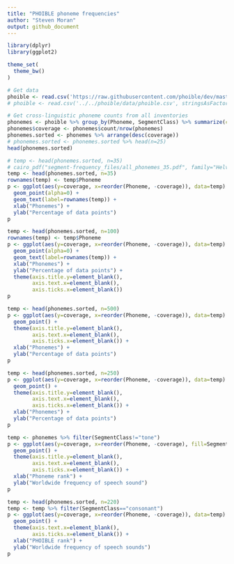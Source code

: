 ```yaml
---
title: "PHOIBLE phoneme frequencies"
author: "Steven Moran"
output: github_document
---
```

  
```r
library(dplyr)
library(ggplot2)

theme_set(
  theme_bw()
)
```

```r
# Get data
phoible <- read.csv('https://raw.githubusercontent.com/phoible/dev/master/data/phoible.csv', stringsAsFactors = F)
# phoible <- read.csv('../../phoible/data/phoible.csv', stringsAsFactors = F)
```

```r
# Get cross-linguistic phoneme counts from all inventories
phonemes <- phoible %>% group_by(Phoneme, SegmentClass) %>% summarize(count=n())
phonemes$coverage <- phonemes$count/nrow(phonemes)
phonemes.sorted <- phonemes %>% arrange(desc(coverage))
# phonemes.sorted <- phonemes.sorted %>% head(n=25)
head(phonemes.sorted)
```

```r
# temp <- head(phonemes.sorted, n=35)
# cairo_pdf("segment-frequency_files/all_phonemes_35.pdf", family="Helvetica")
temp <- head(phonemes.sorted, n=35)
rownames(temp) <- temp$Phoneme
p <- ggplot(aes(y=coverage, x=reorder(Phoneme, -coverage)), data=temp) +
  geom_point(alpha=0) +
  geom_text(label=rownames(temp)) +
  xlab("Phonemes") +
  ylab("Percentage of data points")
p
```

```r
temp <- head(phonemes.sorted, n=100)
rownames(temp) <- temp$Phoneme
p <- ggplot(aes(y=coverage, x=reorder(Phoneme, -coverage)), data=temp) +
  geom_point(alpha=0) +
  geom_text(label=rownames(temp)) +
  xlab("Phonemes") +
  ylab("Percentage of data points") +
  theme(axis.title.y=element_blank(),
        axis.text.x=element_blank(),
        axis.ticks.x=element_blank())
p
```

```r
temp <- head(phonemes.sorted, n=500)
p <- ggplot(aes(y=coverage, x=reorder(Phoneme, -coverage)), data=temp) +
  geom_point() +
  theme(axis.title.y=element_blank(),
        axis.text.x=element_blank(),
        axis.ticks.x=element_blank()) +
  xlab("Phonemes") +
  ylab("Percentage of data points")
p
```

```r
temp <- head(phonemes.sorted, n=250)
p <- ggplot(aes(y=coverage, x=reorder(Phoneme, -coverage)), data=temp) +
  geom_point() +
  theme(axis.title.y=element_blank(),
        axis.text.x=element_blank(),
        axis.ticks.x=element_blank()) +
  xlab("Phonemes") +
  ylab("Percentage of data points")
p
```

```r
temp <- phonemes %>% filter(SegmentClass!="tone")
p <- ggplot(aes(y=coverage, x=reorder(Phoneme, -coverage), fill=SegmentClass, color=SegmentClass), data=temp) +
  geom_point() +
  theme(axis.title.y=element_blank(),
        axis.text.x=element_blank(),
        axis.ticks.x=element_blank()) +
  xlab("Phoneme rank") +
  ylab("Worldwide frequency of speech sound")
p
```

```r
temp <- head(phonemes.sorted, n=220)
temp <- temp %>% filter(SegmentClass=="consonant")
p <- ggplot(aes(y=coverage, x=reorder(Phoneme, -coverage)), data=temp) +
  geom_point() +
  theme(axis.text.x=element_blank(),
        axis.ticks.x=element_blank()) +
  xlab("PHOIBLE rank") +
  ylab("Worldwide frequency of speech sounds")
p
```